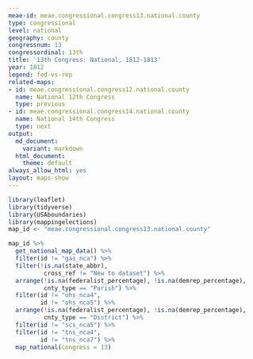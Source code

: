 ```yaml
---
meae-id: meae.congressional.congress13.national.county
type: congressional
level: national
geography: county
congressnum: 13
congressordinal: 13th
title: '13th Congress: National, 1812-1813'
year: 1812
legend: fed-vs-rep
related-maps:
- id: meae.congressional.congress12.national.county
  name: National 12th Congress
  type: previous
- id: meae.congressional.congress14.national.county
  name: National 14th Congress
  type: next
output:
  md_document:
    variant: markdown
  html_document:
    theme: default
always_allow_html: yes
layout: maps-show
---
```


```r
library(leaflet)
library(tidyverse)
library(USAboundaries)
library(mappingelections)
map_id <- "meae.congressional.congress13.national.county"
```

<div class="map">

```r
map_id %>%
  get_national_map_data() %>%
  filter(id != "gas_nca") %>% 
  filter(!is.na(state_abbr),
          cross_ref != "New to dataset") %>%
  arrange(!is.na(federalist_percentage), !is.na(demrep_percentage), 
          cnty_type == "Parish") %>% 
  filter(id != "ohs_nca4",
         id != "ohs_nca5") %>% 
  arrange(!is.na(federalist_percentage), !is.na(demrep_percentage), 
          cnty_type == "District") %>%
  filter(id != "scs_nca5") %>% 
  filter(id != "tns_nca4",
         id != "tns_nca7") %>% 
  map_national(congress = 13)
```

</div>

<div class="results-table">

</div>
